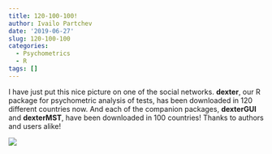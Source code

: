 ```yaml
---
title: 120-100-100!
author: Ivailo Partchev
date: '2019-06-27'
slug: 120-100-100
categories:
  - Psychometrics
  - R
tags: []
---
```


I have just put this nice picture on one of the social networks. **dexter**, our R package for psychometric analysis of tests, has been downloaded in 120 different countries now. And each of the companion packages, **dexterGUI** and **dexterMST**, have been downloaded in 100 countries! Thanks to authors and users alike!

![](img/g4902.jpg)
